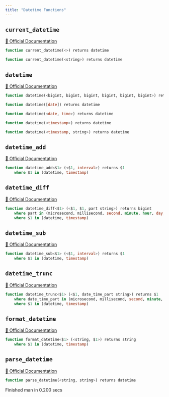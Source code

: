 ```yaml
---
title: "Datetime Functions"
---
```


## `current_datetime`
[🔗 Official Documentation](https://cloud.google.com/bigquery/docs/reference/standard-sql/datetime_functions#current_datetime)

```sql
function current_datetime(<>) returns datetime
```


```sql
function current_datetime(<string>) returns datetime
```


## `datetime`
[🔗 Official Documentation](https://cloud.google.com/bigquery/docs/reference/standard-sql/datetime_functions#datetime)

```sql
function datetime(<bigint, bigint, bigint, bigint, bigint, bigint>) returns datetime
```


```sql
function datetime([date]) returns datetime
```


```sql
function datetime(<date, time>) returns datetime
```


```sql
function datetime(<timestamp>) returns datetime
```


```sql
function datetime(<timestamp, string>) returns datetime
```


## `datetime_add`
[🔗 Official Documentation](https://cloud.google.com/bigquery/docs/reference/standard-sql/datetime_functions#datetime_add)

```sql
function datetime_add<$1> (<$1, interval>) returns $1
	where $1 in (datetime, timestamp)
```


## `datetime_diff`
[🔗 Official Documentation](https://cloud.google.com/bigquery/docs/reference/standard-sql/datetime_functions#datetime_diff)

```sql
function datetime_diff<$1> (<$1, $1, part string>) returns bigint
	where part in (microsecond, millisecond, second, minute, hour, day, week, week(monday), week(tuesday), week(wednesday), week(thursday), week(friday), week(saturday), week(sunday), isoweek, month, quarter, year, isoyear)
	where $1 in (datetime, timestamp)
```


## `datetime_sub`
[🔗 Official Documentation](https://cloud.google.com/bigquery/docs/reference/standard-sql/datetime_functions#datetime_sub)

```sql
function datetime_sub<$1> (<$1, interval>) returns $1
	where $1 in (datetime, timestamp)
```


## `datetime_trunc`
[🔗 Official Documentation](https://cloud.google.com/bigquery/docs/reference/standard-sql/datetime_functions#datetime_trunc)

```sql
function datetime_trunc<$1> (<$1, date_time_part string>) returns $1
	where date_time_part in (microsecond, millisecond, second, minute, hour, day, week, week(monday), week(tuesday), week(wednesday), week(thursday), week(friday), week(saturday), week(sunday), isoweek, month, quarter, year, isoyear)
	where $1 in (datetime, timestamp)
```


## `format_datetime`
[🔗 Official Documentation](https://cloud.google.com/bigquery/docs/reference/standard-sql/datetime_functions#format_datetime)

```sql
function format_datetime<$1> (<string, $1>) returns string
	where $1 in (datetime, timestamp)
```


## `parse_datetime`
[🔗 Official Documentation](https://cloud.google.com/bigquery/docs/reference/standard-sql/datetime_functions#parse_datetime)

```sql
function parse_datetime(<string, string>) returns datetime
```


   Finished man in 0.200 secs

